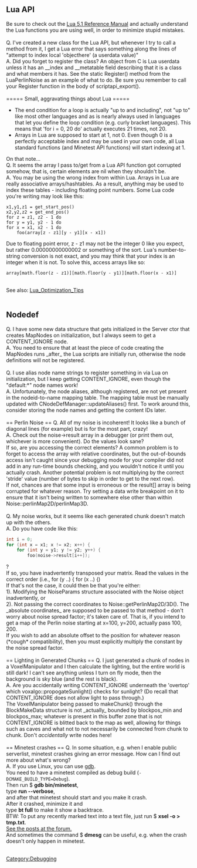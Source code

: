 == Lua API ==
Be sure to check out the [http://www.lua.org/manual/5.1/manual.html Lua 5.1 Reference Manual] and actually understand the Lua functions you are using well, in order to minimize stupid mistakes.<br/ ><br />
Q. I've created a new class for the Lua API, but whenever I try to call a method from it, I get a Lua error that says something along the lines of "attempt to index local 'objecthere' (a userdata value)"<br />
A. Did you forget to register the class?  An object from C is Lua userdata unless it has an __index and __metatable field describing that it is a class and what members it has.  See the static Register() method from the LuaPerlinNoise as an example of what to do.  Be sure you remember to call your Register function in the body of scriptapi_export().<br /><br/ >
===== Small, aggravating things about Lua =====
* The end condition for a loop is actually "up to and including", not "up to" like most other languages and as is nearly always used in languages that let you define the loop condition (e.g. curly bracket languages).  This means that 'for i = 0, 20 do' actually executes 21 times, not 20.
* Arrays in Lua are supposed to start at 1, not 0.  Even though 0 is a perfectly acceptable index and may be used in your own code, all Lua standard functions (and Minetest API functions) will start indexing at 1.
On that note...<br/ >
Q. It seems the array I pass to/get from a Lua API function got corrupted somehow, that is, certain elements are nil when they shouldn't be.<br/ >
A. You may be using the wrong index from within Lua.  Arrays in Lua are really associative arrays/hashtables.  As a result, anything may be used to index these tables - including floating point numbers.  Some Lua code you're writing may look like this:
<source>
x1,y1,z1 = get_start_pos()
x2,y2,z2 = get_end_pos()
for z = z1, z2 - 1 do
for y = y1, y2 - 1 do
for x = x1, x2 - 1 do
    foo(array[z - z1][y - y1][x - x1])
</source>
Due to floating point error, z - z1 may not be the integer 0 like you expect, but rather 0.00000000000002 or something of the sort.  Lua's number-to-string conversion is not exact, and you may think that your index is an integer when it is not.  To solve this, access arrays like so:
<source>
array[math.floor(z - z1)][math.floor(y - y1)][math.floor(x - x1)]
</source>
<br/ >
See also: [[Lua_Optimization_Tips]]<br/ ><br/ >

== Nodedef ==
Q. I have some new data structure that gets initialized in the Server ctor that creates MapNodes on initialization, but I always seem to get a CONTENT_IGNORE node.<br/ >
A. You need to ensure that at least the piece of code creating the MapNodes runs _after_ the Lua scripts are initially run, otherwise the node definitions will not be registered.<br/ ><br/ >

Q. I use alias node name strings to register something in via Lua on initialization, but I keep getting CONTENT_IGNORE, even though the "default:*" node names work!<br/ >
A. Unfortunately, the node aliases, although registered, are not yet present in the nodeid-to-name mapping table.  The mapping table must be manually updated with CNodeDefManager::updateAliases() first.  To work around this, consider storing the node names and getting the content IDs later.<br/ ><br/ >
== Perlin Noise ==
Q. All of my noise is incoherent!  It looks like a bunch of diagonal lines (for example) but is for the most part, crazy!<br/ >
A. Check out the noise->result array in a debugger (or print them out, whichever is more convenient).  Do the values look sane?<br />
If so, are you accessing the correct elements?  A common problem is to forget to access the array with relative coordinates, but the out-of-bounds access isn't caught since your debugging mode for your compiler did not add in any run-time bounds checking, and you wouldn't notice it until you actually crash.  Another potential problem is not multiplying by the correct 'stride' value (number of bytes to skip in order to get to the next row). <br/ >
If not, chances are that some input is erroneous or the result[] array is being corrupted for whatever reason.  Try setting a data write breakpoint on it to ensure that it isn't being written to somewhere else other than within Noise::perlinMap2D/perlinMap3D.<br /><br />
Q. My noise works, but it seems like each generated chunk doesn't match up with the others.<br/ >
A. Do you have code like this:
<source lang="cpp">
int i = 0;
for (int x = x1; x != x2; x++) {
    for (int y = y1; y != y2; y++) {
        foo(noise->result[i++]);
</source>
?<br/ >
If so, you have inadvertently transposed your matrix. Read the values in the correct order (i.e., for (y ..) { for (x ..) {)<br/ >
If that's not the case, it could then be that you're either:<br/ >
1). Modifying the NoiseParams structure associated with the Noise object inadvertently, or<br/ >
2). Not passing the correct coordinates to Noise::getPerlinMap2D/3D().  The _absolute coordinates_ are supposed to be passed to that method - don't worry about noise spread factor; it's taken care of.  That is, if you intend to get a map of the Perlin noise starting at x=100, y=200, actually pass 100, 200.<br/ >
If you wish to add an absolute offset to the position for whatever reason (*cough* compatibility), then you must explicitly multiply the constant by the noise spread factor.<br/ ><br/ >
== Lighting in Generated Chunks ==
Q. I just generated a chunk of nodes in a VoxelManipulator and I then calculate the lighting, but the entire world is still dark!  I can't see anything unless I turn on fly mode, then the background is sky blue (and the rest is black).<br/ >
A. Are you accidentally writing CONTENT_IGNORE underneath the 'overtop' which voxalgo::propogateSunlight() checks for sunlight?  (Do recall that CONTENT_IGNORE does not allow light to pass through.)<br/ >
The VoxelManipulator being passed to makeChunk() through the BlockMakeData structure is not _actually_ bounded by blockpos_min and blockpos_max; whatever is present in this buffer zone that is not CONTENT_IGNORE is blitted back to the map as well, allowing for things such as caves and what not to not necessarily be connected from chunk to chunk.  Don't ''accidentally'' write nodes here!<br/ ><br/ >
== Minetest crashes ==
Q. In some situation, e.g. when I enable public serverlist, minetest crashes giving an error message. How can I find out more about what's wrong?<br/ >
A. If you use Linux, you can use [https://en.wikipedia.org/wiki/GNU_Debugger gdb].<br/ >
You need to have a minetest compiled as debug build (<code>-DCMAKE_BUILD_TYPE=Debug</code>).<br/ >
Then run $ '''gdb bin/minetest''',<br/ >
type '''run --verbose''',<br/ >
and after that minetest should start and you make it crash.<br/ >
After it crashed, minimize it and<br/ >
type '''bt full''' to make it show a backtrace.<br/ >
BTW: To put any recently marked text into a text file, just run $ '''xsel -o > tmp.txt'''.<br/ >
[https://forum.minetest.net/viewtopic.php?p=203139#p203139 See the posts at the forum.]<br/ >
And sometimes the command $ '''dmesg''' can be useful, e.g. when the crash doesn't only happen in minetest.<br/ ><br/ >
[[Category:Debugging]]
